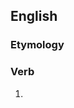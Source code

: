 ==English==

===Etymology===
{{suffix|en|refuse|eth|nocat=1}}

===Verb===
{{head|en|verb form}}

# {{en-archaic third-person singular of|refuse}}